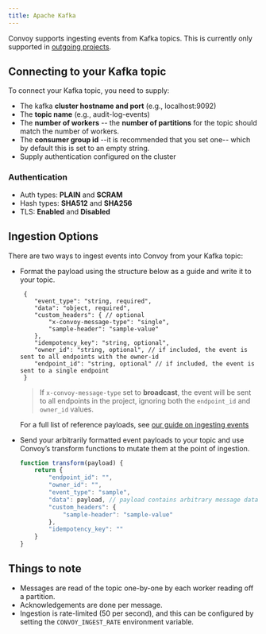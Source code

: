 ```yaml
---
title: Apache Kafka
---
```


Convoy supports ingesting events from Kafka topics.
This is currently only supported in [outgoing projects](../../product-manual/organizations-and-projects#outgoing-project).

## Connecting to your Kafka topic
To connect your Kafka topic, you need to supply:
- The kafka **cluster hostname and port** (e.g., localhost:9092)
- The **topic name** (e.g., audit-log-events)
- The **number of workers** -- the **number of partitions** for the topic should match the number of workers.
- The **consumer group id** --it is recommended that you set one-- which by default this is set to an empty string.
- Supply authentication configured on the cluster

### Authentication

- Auth types: **PLAIN** and **SCRAM**
- Hash types: **SHA512** and **SHA256**
- TLS: **Enabled** and **Disabled**

## Ingestion Options
There are two ways to ingest events into Convoy from your Kafka topic:
- Format the payload using the structure below as a guide and write it to your topic.
    ```json5 reference payload
     {
        "event_type": "string, required",
        "data": "object, required",
        "custom_headers": { // optional
            "x-convoy-message-type": "single",
            "sample-header": "sample-value"
        },
        "idempotency_key": "string, optional",
        "owner_id": "string, optional", // if included, the event is sent to all endpoints with the owner-id
        "endpoint_id": "string, optional" // if included, the event is sent to a single endpoint
     }
    ```
    > If `x-convoy-message-type` set to **broadcast**, the event will be sent to all endpoints in the project, ignoring both the `endpoint_id` and `owner_id` values.

    For a full list of reference payloads, see [our guide on ingesting events](../../product-manual/events-and-event-deliveries#ingesting-events)
- Send your arbitrarily formatted event payloads to your topic and use Convoy’s transform functions to mutate them at the point of ingestion.
    ```js transform function
    function transform(payload) {
        return {
            "endpoint_id": "",
            "owner_id": "",
            "event_type": "sample",
            "data": payload, // payload contains arbitrary message data read from your topic
            "custom_headers": {
                "sample-header": "sample-value"
            },
            "idempotency_key": ""
        }
    }
    ```

## Things to note
- Messages are read of the topic one-by-one by each worker reading off a partition.
- Acknowledgements are done per message.
- Ingestion is rate-limited (50 per second), and this can be configured by setting the `CONVOY_INGEST_RATE` environment variable.
